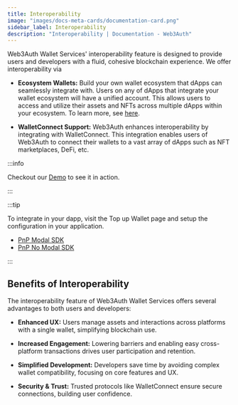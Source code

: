 ```yaml
---
title: Interoperability
image: "images/docs-meta-cards/documentation-card.png"
sidebar_label: Interoperability
description: "Interoperability | Documentation - Web3Auth"
---
```


Web3Auth Wallet Services' interoperability feature is designed to provide users and developers with
a fluid, cohesive blockchain experience. We offer interoperability via

- **Ecosystem Wallets:** Build your own wallet ecosystem that dApps can seamlessly integrate with.
  Users on any of dApps that integrate your wallet ecosystem will have a unified account. This
  allows users to access and utilize their assets and NFTs across multiple dApps within your
  ecosystem. To learn more, see [here](./ecosystem-wallets).

- **WalletConnect Support:** Web3Auth enhances interoperability by integrating with WalletConnect.
  This integration enables users of Web3Auth to connect their wallets to a vast array of dApps such
  as NFT marketplaces, DeFi, etc.

:::info

Checkout our [Demo](https://demo.web3auth.io) to see it in action.

:::

:::tip

To integrate in your dapp, visit the Top up Wallet page and setup the configuration in your
application.

- [PnP Modal SDK](/sdk/pnp/web/modal/show-wallet-connect)
- [PnP No Modal SDK](/sdk/web/react/#advanced-configuration)

:::

## Benefits of Interoperability​

The interoperability feature of Web3Auth Wallet Services offers several advantages to both users and
developers:

- **Enhanced UX:** Users manage assets and interactions across platforms with a single wallet,
  simplifying blockchain use.

- **Increased Engagement:** Lowering barriers and enabling easy cross-platform transactions drives
  user participation and retention.

- **Simplified Development:** Developers save time by avoiding complex wallet compatibility,
  focusing on core features and UX.

- **Security & Trust:** Trusted protocols like WalletConnect ensure secure connections, building
  user confidence.
